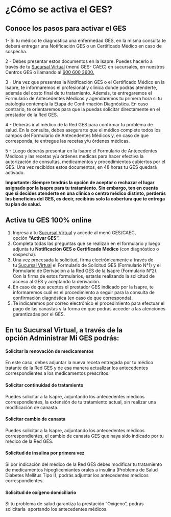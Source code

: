 # ¿Cómo se activa el GES?

## Conoce los pasos para activar el GES


1- Si tu médico te diagnostica una enfermedad GES, en la misma consulta te deberá entregar una Notificación GES o un Certificado Médico en caso de sospecha.


2 - Debes presentar estos documentos en la Isapre. Puedes hacerlo a través de tu [Sucursal Virtual](https://login.isaprebanmedica.cl/login?m=BGES) (menú GES- CAEC) en sucursales, en nuestros Centros GES o llamando al [600 600 3600.](tel:6006003600)

3 - Una vez que presentes la Notificación GES o el Certificado Médico en la Isapre, te informaremos el profesional y clínica donde podrás atenderte, además del costo final de tu tratamiento. Además, te entregaremos el Formulario de Antecedentes Médicos y agendaremos tu primera hora si tu patología contempla la Etapa de Confirmación Diagnóstica. En caso contrario, te orientaremos para que la puedas solicitar directamente en el prestador de la Red GES.

4 - Deberás ir al médico de la Red GES para confirmar tu problema de salud. En la consulta, debes asegurarte que el médico complete todos los campos del Formulario de Antecedentes Médicos y, en caso de que corresponda, te entregue las recetas y/u órdenes médicas.

5 - Luego deberás presentar en la Isapre el Formulario de Antecedentes Médicos y las recetas y/u órdenes medicas para hacer efectiva la autorización de consultas, medicamentos y procedimientos cubiertos por el GES. Una vez recibidos estos documentos, en 48 horas tu GES quedará activado.

**Importante: Siempre tendrás la opción de aceptar o rechazar el lugar asignado por la Isapre para tu tratamiento. Sin embargo, ten en cuenta que si decides atenderte en una clínica o centro médico distinto, perderás los beneficios del GES, es decir, recibirás solo la cobertura que te entrega tu plan de salud.**

## Activa tu GES 100% online

1.  Ingresa a tu [Sucursal Virtual](https://login.isaprebanmedica.cl/login?m=BGES) y accede al menú GES/CAEC, opción **“Activar GES”.**
2.  Completa todas las preguntas que se realizan en el formulario y luego adjunta tu **Notificación GES o Certificado Médico** (con diagnóstico o sospecha).
3.  Una vez procesada la solicitud, firma electrónicamente a través de tu [Sucursal Virtual](https://login.isaprebanmedica.cl/login?m=BGES) el Formulario de Solicitud GES (Formulario N°1) y el Formulario de Derivación a la Red GES de la Isapre (Formulario N°2). Con la firma de estos formularios, estarás realizando la solicitud de acceso al GES y aceptando la derivación.
4.  En caso de que aceptes el prestador GES indicado por la Isapre, te informaremos cuál es el procedimiento a seguir para la consulta de confirmación diagnóstica (en caso de que corresponda).
5.  Te indicaremos por correo electrónico el procedimiento para efectuar el pago de las canastas y la forma en que podrás acceder a las atenciones garantizadas por el GES.

## En tu Sucursal Virtual, a través de la opción Administrar Mi GES podrás:

#### **Solicitar la renovación de medicamentos**

En este caso, debes adjuntar la nueva receta entregada por tu médico tratante de la Red GES y de esa manera actualizar los antecedentes correspondientes a los medicamentos prescritos.

#### **Solicitar continuidad de tratamiento**

Puedes solicitar a la Isapre, adjuntando los antecedentes médicos correspondientes, la extensión de tu tratamiento actual, sin realizar una modificación de canasta.

#### **Solicitar cambio de canasta**

Puedes solicitar a la Isapre, adjuntando los antecedentes médicos correspondientes, el cambio de canasta GES que haya sido indicado por tu médico de la Red GES.

#### **Solicitud de insulina por primera vez**

Si por indicación del médico de la Red GES debes modificar tu tratamiento de medicamentos hipoglicemiantes orales a insulina (Problema de Salud Diabetes Mellitus Tipo I), podrás adjuntar los antecedentes médicos correspondientes.

#### **Solicitud de oxígeno domiciliario**

Si tu problema de salud garantiza la prestación “Oxígeno”, podrás solicitarla  aportando los antecedentes médicos.